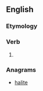 ==English==

===Etymology===
{{suffix|ail|eth}}

===Verb===
{{en-verb form}}

# {{archaic third-person singular of|ail}}

===Anagrams===
* [[halite#English|halite]]
